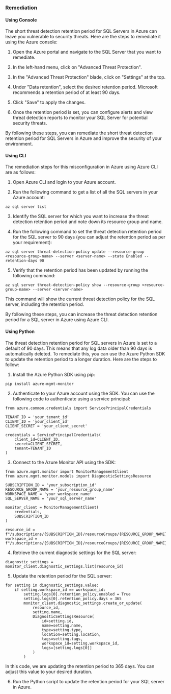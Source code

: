 ### Remediation

#### Using Console

The short threat detection retention period for SQL Servers in Azure can leave you vulnerable to security threats. Here are the steps to remediate it using the Azure console:

1. Open the Azure portal and navigate to the SQL Server that you want to remediate.

2. In the left-hand menu, click on "Advanced Threat Protection".

3. In the "Advanced Threat Protection" blade, click on "Settings" at the top.

4. Under "Data retention", select the desired retention period. Microsoft recommends a retention period of at least 90 days.

5. Click "Save" to apply the changes.

6. Once the retention period is set, you can configure alerts and view threat detection reports to monitor your SQL Server for potential security threats.

By following these steps, you can remediate the short threat detection retention period for SQL Servers in Azure and improve the security of your environment.

#### Using CLI

The remediation steps for this misconfiguration in Azure using Azure CLI are as follows:

1. Open Azure CLI and login to your Azure account.

2. Run the following command to get a list of all the SQL servers in your Azure account:

```
az sql server list
```

3. Identify the SQL server for which you want to increase the threat detection retention period and note down its resource group and name.

4. Run the following command to set the threat detection retention period for the SQL server to 90 days (you can adjust the retention period as per your requirement):

```
az sql server threat-detection-policy update --resource-group <resource-group-name> --server <server-name> --state Enabled --retention-days 90
```

5. Verify that the retention period has been updated by running the following command:

```
az sql server threat-detection-policy show --resource-group <resource-group-name> --server <server-name>
```

This command will show the current threat detection policy for the SQL server, including the retention period.

By following these steps, you can increase the threat detection retention period for a SQL server in Azure using Azure CLI.

#### Using Python

The threat detection retention period for SQL servers in Azure is set to a default of 90 days. This means that any log data older than 90 days is automatically deleted. To remediate this, you can use the Azure Python SDK to update the retention period to a longer duration. Here are the steps to follow:

1. Install the Azure Python SDK using pip: 

```
pip install azure-mgmt-monitor
```

2. Authenticate to your Azure account using the SDK. You can use the following code to authenticate using a service principal:

```
from azure.common.credentials import ServicePrincipalCredentials

TENANT_ID = 'your_tenant_id'
CLIENT_ID = 'your_client_id'
CLIENT_SECRET = 'your_client_secret'

credentials = ServicePrincipalCredentials(
    client_id=CLIENT_ID,
    secret=CLIENT_SECRET,
    tenant=TENANT_ID
)
```

3. Connect to the Azure Monitor API using the SDK:

```
from azure.mgmt.monitor import MonitorManagementClient
from azure.mgmt.monitor.models import DiagnosticSettingsResource

SUBSCRIPTION_ID = 'your_subscription_id'
RESOURCE_GROUP_NAME = 'your_resource_group_name'
WORKSPACE_NAME = 'your_workspace_name'
SQL_SERVER_NAME = 'your_sql_server_name'

monitor_client = MonitorManagementClient(
    credentials,
    SUBSCRIPTION_ID
)

resource_id = f"/subscriptions/{SUBSCRIPTION_ID}/resourceGroups/{RESOURCE_GROUP_NAME}/providers/Microsoft.Sql/servers/{SQL_SERVER_NAME}"
workspace_id = f"/subscriptions/{SUBSCRIPTION_ID}/resourceGroups/{RESOURCE_GROUP_NAME}/providers/Microsoft.OperationalInsights/workspaces/{WORKSPACE_NAME}"
```

4. Retrieve the current diagnostic settings for the SQL server:

```
diagnostic_settings = monitor_client.diagnostic_settings.list(resource_id)
```

5. Update the retention period for the SQL server:

```
for setting in diagnostic_settings.value:
    if setting.workspace_id == workspace_id:
        setting.logs[0].retention_policy.enabled = True
        setting.logs[0].retention_policy.days = 365
        monitor_client.diagnostic_settings.create_or_update(
            resource_id,
            setting.name,
            DiagnosticSettingsResource(
                id=setting.id,
                name=setting.name,
                type=setting.type,
                location=setting.location,
                tags=setting.tags,
                workspace_id=setting.workspace_id,
                logs=[setting.logs[0]]
            )
        )
```

In this code, we are updating the retention period to 365 days. You can adjust this value to your desired duration.

6. Run the Python script to update the retention period for your SQL server in Azure.

